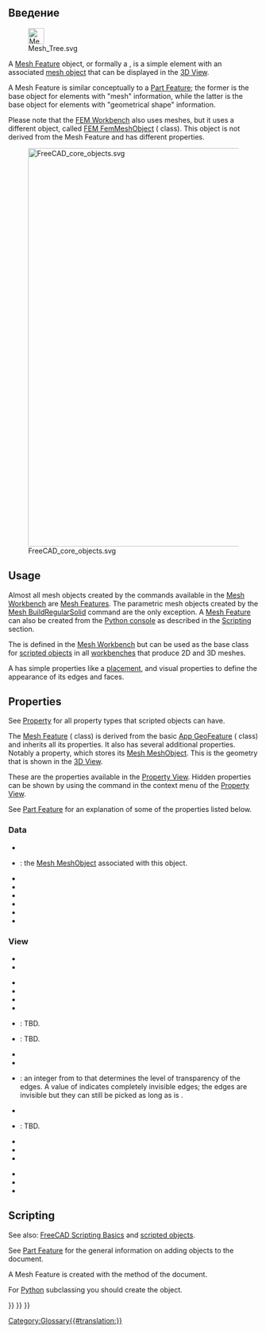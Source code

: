 <languages/>
{{TOCright}}

<span id="Introduction"></span>
== Введение ==

[[File:Mesh_Tree.svg|32px]]

A [[Mesh Feature|Mesh Feature]] object, or formally a {{incode|Mesh::Feature}}, is a simple element with an associated [[Mesh_MeshObject|mesh object]] that can be displayed in the [[3D_View|3D View]].

A Mesh Feature is similar conceptually to a [[Part_Feature|Part Feature]]; the former is the base object for elements with "mesh" information, while the latter is the base object for elements with "geometrical shape" information.

Please note that the [[FEM_Workbench|FEM Workbench]] also uses meshes, but it uses a different object, called [[FEM_Mesh|FEM FemMeshObject]] ({{incode|Fem::FemMeshObject}} class). This object is not derived from the Mesh Feature and has different properties.

[[File:FreeCAD_core_objects.svg|800px]]

{{Caption|Simplified diagram of the relationships between the core objects in FreeCAD}}

== Usage ==

Almost all mesh objects created by the commands available in the [[Mesh_Workbench|Mesh Workbench]] are [[Mesh_Feature|Mesh Features]]. The parametric mesh objects created by the [[Mesh_BuildRegularSolid|Mesh BuildRegularSolid]] command are the only exception. A [[Mesh_Feature|Mesh Feature]] can also be created from the [[Python_console|Python console]] as described in the [[#Scripting|Scripting]] section.

The {{incode|Mesh::Feature}} is defined in the [[Mesh_Workbench|Mesh Workbench]] but can be used as the base class for [[Scripted_objects|scripted objects]] in all [[Workbenches|workbenches]] that produce 2D and 3D meshes.

A {{incode|Mesh::Feature}} has simple properties like a [[Placement|placement]], and visual properties to define the appearance of its edges and faces.

== Properties ==

See [[Property|Property]] for all property types that scripted objects can have.

The [[Mesh_Feature|Mesh Feature]] ({{incode|Mesh::Feature}} class) is derived from the basic [[App_GeoFeature|App GeoFeature]] ({{incode|App::GeoFeature}} class) and inherits all its properties. It also has several additional properties. Notably a {{PropertyData|Mesh}} property, which stores its [[Mesh_MeshObject|Mesh MeshObject]]. This is the geometry that is shown in the [[3D_View|3D View]].

These are the properties available in the [[Property_View|Property View]]. Hidden properties can be shown by using the {{MenuCommand|Show hidden}} command in the context menu of the [[Property_View|Property View]].

See [[Part_Feature#Properties|Part Feature]] for an explanation of some of the properties listed below.

=== Data ===

{{TitleProperty|Base}}

* {{PropertyData|Proxy|PythonObject|Hidden}}
* {{PropertyData|Mesh|MeshKernel}}: the [[Mesh_MeshObject|Mesh MeshObject]] associated with this object.
* {{PropertyData|Placement|Placement}}
* {{PropertyData|_ Element Map Version|String|Hidden}}
* {{PropertyData|Label|String}}
* {{PropertyData|Label2|String|Hidden}}
* {{PropertyData|Expression Engine|ExpressionEngine|Hidden}}
* {{PropertyData|Visibility|Bool|Hidden}}

=== View ===

{{TitleProperty|Base}}

* {{PropertyView|Proxy|PythonObject|Hidden}}
* {{PropertyView|Transform Origin|Placement|Hidden}}

{{TitleProperty|Display Options}}

* {{PropertyView|Bounding Box|Bool}}
* {{PropertyView|Display Mode|Enumeration}}
* {{PropertyView|Show In Tree|Bool}}
* {{PropertyView|Visibility|Bool}}

{{TitleProperty|Object Style}}

* {{PropertyView|Coloring|Bool|Hidden}}: TBD.
* {{PropertyView|Crease Angle|FloatConstraint}}: TBD.
* {{PropertyView|Lighting|Enumeration}}
* {{PropertyView|Line Color|Color}}
* {{PropertyView|Line Transparency|Percent}}: an integer from {{value|0}} to {{value|100}} that determines the level of transparency of the edges. A value of {{value|100}} indicates completely invisible edges; the edges are invisible but they can still be picked as long as {{PropertyView|Selectable}} is {{TRUE}}.
* {{PropertyView|Line Width|FloatConstraint}}
* {{PropertyView|Open Edges|Bool}}: TBD.
* {{PropertyView|Point Size|FloatConstraint}}
* {{PropertyView|Shape Appearance|MaterialList}}
* {{PropertyView|Transparency|Percent}}

{{TitleProperty|Selection}}

* {{PropertyView|On Top When Selected|Enumeration}}
* {{PropertyView|Selectable|Bool}}
* {{PropertyView|Selection Style|Enumeration}}

== Scripting ==

See also: [[FreeCAD_Scripting_Basics|FreeCAD Scripting Basics]] and [[Scripted_objects|scripted objects]].

See [[Part_Feature|Part Feature]] for the general information on adding objects to the document.

A Mesh Feature is created with the {{incode|addObject()}} method of the document.

{{Code|code=
import FreeCAD as App

doc = App.newDocument()
obj = App.ActiveDocument.addObject("Mesh::Feature", "Name")
obj.Label = "Custom label"
}}

For [[Python|Python]] subclassing you should create the {{incode|Mesh::FeaturePython}} object.

{{Code|code=
import FreeCAD as App

doc = App.newDocument()
obj = App.ActiveDocument.addObject("Mesh::FeaturePython", "Name")
obj.Label = "Custom label"
}}


{{Mesh_Tools_navi{{#translation:}}}}
{{Document_objects_navi{{#translation:}}}}
{{Userdocnavi{{#translation:}}}}
[[Category:Glossary{{#translation:}}]]